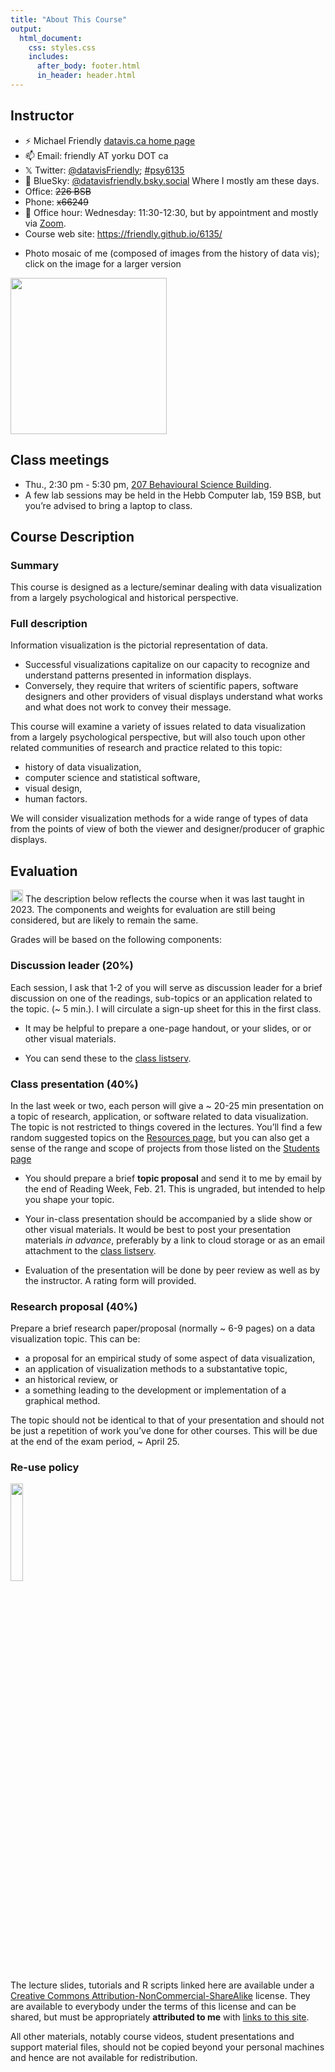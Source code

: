 ```yaml
---
title: "About This Course"
output:
  html_document:
    css: styles.css
    includes:
      after_body: footer.html
      in_header: header.html
---
```



## Instructor

* ⚡ Michael Friendly [datavis.ca home page](http://datavis.ca)
* 📫 Email: friendly AT yorku DOT ca
* 𝕏 Twitter: [@datavisFriendly](http://twitter.com/datavisFriendly); [#psy6135](https://twitter.com/search?q=%23psy6135) 
* 🦋 BlueSky: [@datavisfriendly.bsky.social](https://bsky.app/profile/datavisfriendly.bsky.social) Where I mostly am these days.
* Office: ~~226 BSB~~ 
* Phone: ~~x66249~~
* 💬 Office hour: Wednesday: 11:30-12:30, but by appointment and mostly via [Zoom](https://yorku.zoom.us/my/friendly).
* Course web site: [https://friendly.github.io/6135/](https://friendly.github.io/6135/)
<!--
* TAs: 
  + Nataly Beribisky <natalyb1 AR yorku DOT ca>
  + Justeena Zaki-Azat <justeena AT yorku DOT ca>
-->

<!-- ```{r, out.width = "400px"} -->
<!-- knitr::include_graphics("images/MichaelFriendly-Mosaic-50pct-cropped.jpg") -->
<!-- ``` -->

* Photo mosaic of me (composed of images from the history of data vis); click on the image for a larger version

<a href="images/perception/MichaelFriendly-Mosaic-50pct-cropped.jpg"><img src="images/perception/MichaelFriendly-Mosaic-50pct-cropped.jpg" width="250px"></a>

## Class meetings {#meetings}

* Thu., 2:30 pm - 5:30 pm, [207 Behavioural Science Building](https://maps.info.yorku.ca/2010/06/behavioural-science/).
* A few lab sessions may be held in the Hebb Computer lab, 159 BSB, but you're advised to bring a laptop to class.


<!--
## Class discussion forum

This term we will be using eClass for class discussion. The system is designed to make it
easier to communicate with your classmates, the TA, and myself.
Rather than emailing questions to a listserv or to us individually, 
I encourage you to post your questions on eClass. 

Students in the course are automatically subscribed.
The link is: https://eclass.yorku.ca/eclass/user/index.php?id=37950
-->


## Course Description {#description}

### Summary

This course is designed as a lecture/seminar dealing with data visualization from a largely psychological and historical perspective. 

### Full description
Information visualization is the pictorial representation of data. 

* Successful visualizations capitalize on our capacity to recognize and understand patterns presented in information displays. 
* Conversely, they require that writers of scientific papers, software designers and other providers of visual displays understand what works and what does not work to convey their message. 

This course will examine a variety of issues related to data visualization from a largely psychological perspective, but will also touch upon other related communities of research and practice related to this topic:

* history of data visualization, 
* computer science and statistical software,
* visual design, 
* human factors. 

We will consider visualization methods for a wide range of types of data from the points of view of both the viewer and designer/producer of graphic displays. 

## Evaluation {#evaluation}
<img src="images/icons/construction.png" height=20>
The description below reflects the course when it was last taught in 2023.
The components and weights for evaluation are still being considered, but are likely to remain the same.

Grades will be based on the following components:

### Discussion leader (20%)
Each session, I ask that 1-2 of you will serve as discussion leader for a brief discussion on one of the readings, sub-topics or an application related
to the topic. (~ 5 min.).  I will circulate a sign-up sheet for this in the first class.

* It may be helpful to prepare a one-page handout, or your slides, or or other visual materials. 
* You can send these to the [class listserv](mailto:psyc6135@yorku.ca).

    <!-- post these on [eClass](https://eclass.yorku.ca/eclass/user/index.php?id=37950)  -->
    <!-- + With your permission, I will post these to the [students page](students.html) -->


### Class presentation (40%) {#presentation} 
  In the last week or two, each person will give a ~ 20-25 min presentation on a topic of research, application, or software related to data visualization. The topic is not restricted to things covered in the lectures. You'll find a few random suggested topics on the [Resources page](resources.html), but you can also get a sense of the range and scope of projects from
  those listed on the [Students page](students.html)
  <!-- You are permitted to do this work with one other person. -->

* You should prepare a brief **topic proposal** and send it to me by email by the end of Reading Week, Feb. 21.
    <!-- post it to eClass or discuss it with one of us by email by Jun 1. -->
    This is ungraded, but intended to help you shape your topic.

* Your in-class presentation should be accompanied by a slide show or other visual materials. It would be best to
    post your presentation materials _in advance_, preferably by a link to cloud storage or as an email attachment to
    the [class listserv](mailto:psyc6135@yorku.ca).
    <!-- We encourage students to prepare -->
    <!-- and record an audio/video of your presentation _in advance_ and upload to eClass or share a link.  -->
    <!-- We would prefer to do this offline, in advance --- meaning you can record an audio/video of your presentation in advance and upload to eClass or share a link. In class discussion can then be abbreviated. -->
    <!-- Those who do post their presentation in advance will be given extra credit. -->
    
* Evaluation of the presentation will be done by peer review as well as by the instructor. A rating form will provided.


### Research proposal (40%) {#proposal}
  Prepare a brief research paper/proposal (normally ~ 6-9 pages) on a data visualization topic. This can be: 
  
  + a proposal for an empirical study of some aspect of data visualization, 
  + an application of visualization methods to a substantative topic, 
  + an historical review, or 
  + a something leading to the development or implementation of a graphical method. 
  
  The topic should not be identical to that of your presentation and should not be just a repetition of
  work you've done for other courses.
  <!-- You are permitted to do this work with one other person.  -->
  This will be due at the end of the exam period, ~ April 25.

### Re-use policy

![](images/icons/cc-by-nc-sa-icon.png){width="20%"}

The lecture slides, tutorials and R scripts linked here are available under a [Creative Commons Attribution-NonCommercial-ShareAlike](https://creativecommons.org/licenses/by-nc-sa/4.0/) license. They are available to everybody under the terms of this license and can be shared, but must be appropriately **attributed to me** with [links to this site](https://friendly.github.io/6135/).

All other materials, notably course videos, student presentations and support material files, should not be copied beyond your personal machines and hence are not available for redistribution.